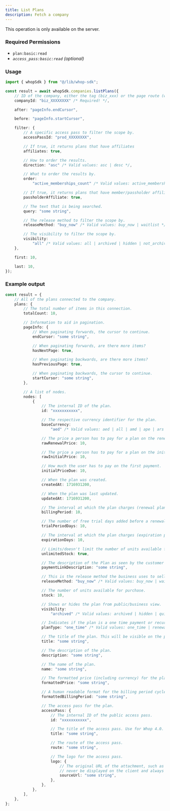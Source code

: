 ```yaml
---
title: List Plans
description: Fetch a company
---
```

<Note>This operation is only available on the server.</Note>

### Required Permissions
 - `plan:basic:read`
 - _`access_pass:basic:read` (optional)_

### Usage

```typescript
import { whopSdk } from "@/lib/whop-sdk";

const result = await whopSdk.companies.listPlans({
	// ID of the company, either the tag (biz_xxx) or the page route (whop-dev)
	companyId: "biz_XXXXXXXX" /* Required! */,

	after: "pageInfo.endCursor",

	before: "pageInfo.startCursor",

	filter: {
		// A specific access pass to filter the scope by.
		accessPassId: "prod_XXXXXXXX",

		// If true, it returns plans that have affiliates
		affiliates: true,

		// How to order the results.
		direction: "asc" /* Valid values: asc | desc */,

		// What to order the results by.
		order:
			"active_memberships_count" /* Valid values: active_memberships_count | affiliates | created_at | expires_at | internal_notes */,

		// If true, it returns plans that have member/passholder affiliates set to true
		passholderAffiliate: true,

		// The text that is being searched.
		query: "some string",

		// The release method to filter the scope by.
		releaseMethod: "buy_now" /* Valid values: buy_now | waitlist */,

		// The visibility to filter the scope by.
		visibility:
			"all" /* Valid values: all | archived | hidden | not_archived | not_quick_link | quick_link | visible */,
	},

	first: 10,

	last: 10,
});

```

### Example output

```typescript
const result = {
	// All of the plans connected to the company.
	plans: {
		// The total number of items in this connection.
		totalCount: 10,

		// Information to aid in pagination.
		pageInfo: {
			// When paginating forwards, the cursor to continue.
			endCursor: "some string",

			// When paginating forwards, are there more items?
			hasNextPage: true,

			// When paginating backwards, are there more items?
			hasPreviousPage: true,

			// When paginating backwards, the cursor to continue.
			startCursor: "some string",
		},

		// A list of nodes.
		nodes: [
			{
				// The internal ID of the plan.
				id: "xxxxxxxxxxx",

				// The respective currency identifier for the plan.
				baseCurrency:
					"aed" /* Valid values: aed | all | amd | ape | ars | aud | bam | bgn | bhd | bob | brl | bsd | btc | cad | chf | clp | cop | crc | czk | dkk | dop | dzd | egp | etb | eth | eur | gbp | ghs | gmd | gtq | gyd | hkd | huf | idr | ils | inr | jmd | jod | jpy | kes | khr | krw | kwd | lkr | mad | mdl | mga | mkd | mnt | mop | mur | mxn | myr | nad | ngn | nok | nzd | omr | pen | php | pkr | pln | pyg | qar | ron | rsd | rub | rwf | sar | sek | sgd | thb | tnd | try | ttd | twd | tzs | usd | uyu | uzs | vnd | xcd | xof | zar */,

				// The price a person has to pay for a plan on the renewal purchase.
				rawRenewalPrice: 10,

				// The price a person has to pay for a plan on the initial purchase.
				rawInitialPrice: 10,

				// How much the user has to pay on the first payment.
				initialPriceDue: 10,

				// When the plan was created.
				createdAt: 1716931200,

				// When the plan was last updated.
				updatedAt: 1716931200,

				// The interval at which the plan charges (renewal plans).
				billingPeriod: 10,

				// The number of free trial days added before a renewal plan.
				trialPeriodDays: 10,

				// The interval at which the plan charges (expiration plans).
				expirationDays: 10,

				// Limits/doesn't limit the number of units available for purchase.
				unlimitedStock: true,

				// The description of the Plan as seen by the customer on the checkout page.
				paymentLinkDescription: "some string",

				// This is the release method the business uses to sell this plan.
				releaseMethod: "buy_now" /* Valid values: buy_now | waitlist */,

				// The number of units available for purchase.
				stock: 10,

				// Shows or hides the plan from public/business view.
				visibility:
					"archived" /* Valid values: archived | hidden | quick_link | visible */,

				// Indicates if the plan is a one time payment or recurring.
				planType: "one_time" /* Valid values: one_time | renewal */,

				// The title of the plan. This will be visible on the product page to customers.
				title: "some string",

				// The description of the plan.
				description: "some string",

				// The name of the plan.
				name: "some string",

				// The formatted price (including currency) for the plan.
				formattedPrice: "some string",

				// A human readable format for the billing period cycle.
				formattedBillingPeriod: "some string",

				// The access pass for the plan.
				accessPass: {
					// The internal ID of the public access pass.
					id: "xxxxxxxxxxx",

					// The title of the access pass. Use for Whop 4.0.
					title: "some string",

					// The route of the access pass.
					route: "some string",

					// The logo for the access pass.
					logo: {
						// The original URL of the attachment, such as a direct link to S3. This should
						// never be displayed on the client and always passed to an Imgproxy transformer.
						sourceUrl: "some string",
					},
				},
			},
		],
	},
};

```
